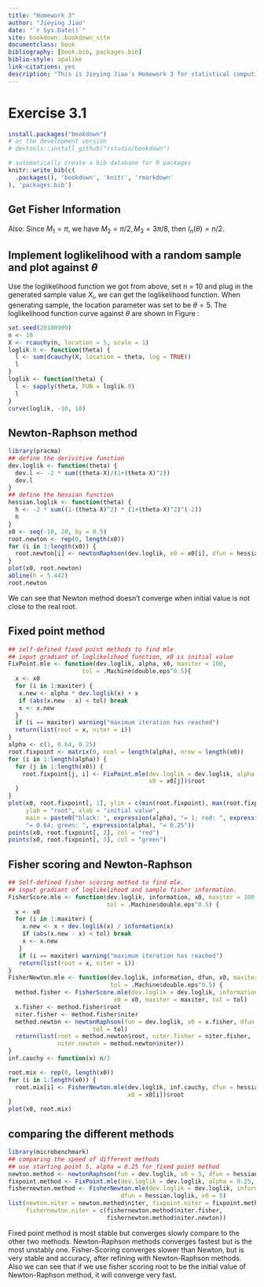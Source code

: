 ```yaml
--- 
title: "Homework 3"
author: "Jieying Jiao"
date: "`r Sys.Date()`"
site: bookdown::bookdown_site
documentclass: book
bibliography: [book.bib, packages.bib]
biblio-style: apalike
link-citations: yes
description: "This is Jieying Jiao's Homework 3 for statistical computing, fall 2018"
---
```


# Exercise 3.1

```r
install.packages("bookdown")
# or the development version
# devtools::install_github("rstudio/bookdown")
```

```r
# automatically create a bib database for R packages
knitr::write_bib(c(
  .packages(), 'bookdown', 'knitr', 'rmarkdown'
), 'packages.bib')
```

## Get Fisher Information

\begin{align*}
f(x;\theta) &= \frac{1}{\pi(1+(x-\theta)^2)}\\
\Rightarrow l(\theta) &= \sum_{i = 1}^n \ln(f(X_i;\theta)) = -n\ln(\pi) - 
\sum_{i = 1}^n\ln(1+(X_i-\theta)^2)\\
\Rightarrow l'(\theta) &= -2\sum_{i = 1}^n\frac{\theta-X_i}{1+(\theta-X_i)^2}\\
\Rightarrow l''(\theta) &= -2\sum_{i = 1}^n[\frac{1}{1+(\theta-X_i)^2} - \frac{2(\theta-X_i)^2}{[1+(\theta - X_i)^2]^2}] = -2\sum_{i = 1}^n\frac{1-(\theta-X_1)^2}{[1+(\theta-X_i)^2]^2}\\
\Rightarrow I_n(\theta) &= -El''(\theta)\\
&= 2nE\frac{1-(\theta - X)^2}{[1+(\theta-X)^2]^2}\\
&=\frac{2n}{\pi}\int_R\frac{1-(x-\theta)^2}{(1+(x-\theta)^2)^3}dx\\
&=\frac{2n}{\pi}\int_R\frac{1-x^2}{(1+x^2)^3}dx\\
&= \frac{2n}{\pi}\int_R\frac{-1}{(1+x^2)^2}+2\frac{2}{(1+x^2)^3}dx\\
\end{align*}
Also:
\begin{align*}
M_k &= \int_R\frac{1}{(1+x^2)^k}dx\\
&= \int_R\frac{1+x^2}{(1+x^2)^{k+1}}dx\\
&= M_{k+1} + \int_R\frac{x^2}{(1+x^2)^{k+1}}dx\\
&= M_{k+1} + \int_R\frac{2kx}{(1+x^2)^{k+1}}\frac{x}{2k}dx = M_{k+1}+\frac{1}{2k}M_k\\
\end{align*}
Since $M_1 = \pi$, we have $M_2 = \pi/2, M_3 = 3\pi/8$, then $I_n(\theta) = n/2$.

## Implement loglikelihood with a random sample and plot against $\theta$

Use the loglikelihood function we got from above, set n = 10 and plug in the 
generated sample value $X_i$, we can get the loglikelihood function. When generating 
sample, the location parameter was set to be $\theta = 5$. The loglikelihood 
function curve against $\theta$ are shown in Figure \ref{}:
```r
set.seed(20180909)
n <- 10
X <- rcauchy(n, location = 5, scale = 1)
loglik.0 <- function(theta) {
  l <- sum(dcauchy(X, location = theta, log = TRUE))
  l
}
loglik <- function(theta) {
  l <- sapply(theta, FUN = loglik.0)
  l
}
curve(loglik, -10, 10)
```


## Newton-Raphson method

```r
library(pracma)
## define the derivitive function
dev.loglik <- function(theta) {
  dev.l <- -2 * sum((theta-X)/(1+(theta-X)^2))
  dev.l
}
## define the hessian function
hessian.loglik <- function(theta) {
  h <- -2 * sum((1-(theta-X)^2) * (1+(theta-X)^2)^(-2))
  h
}
x0 <- seq(-10, 20, by = 0.5)
root.newton <- rep(0, length(x0))
for (i in 1:length(x0)) {
  root.newton[i] <- newtonRaphson(dev.loglik, x0 = x0[i], dfun = hessian.loglik)$root
}
plot(x0, root.newton)
abline(h = 5.442)
root.newton
```
We can see that Newton method doesn't converge when initial value is not close 
to the real root.

## Fixed point method
```r
## self-defined fixed point methods to find mle
## input gradiant of loglikelihood function, x0 is initial value
FixPoint.mle <- function(dev.loglik, alpha, x0, maxiter = 100, 
                     tol = .Machine$double.eps^0.5){
  x <- x0
  for (i in 1:maxiter) {
   x.new <- alpha * dev.loglik(x) + x
   if (abs(x.new - x) < tol) break
   x <- x.new
  }
  if (i == maxiter) warning("maximum iteration has reached")
  return(list(root = x, niter = i))
}
alpha <- c(1, 0.64, 0.25)
root.fixpoint <- matrix(0, ncol = length(alpha), nrow = length(x0))
for (i in 1:length(alpha)) {
  for (j in 1:length(x0)) {
    root.fixpoint[j, i] <- FixPoint.mle(dev.loglik = dev.loglik, alpha = alpha[i], 
                                        x0 = x0[j])$root
  }
}
plot(x0, root.fixpoint[, 1], ylim = c(min(root.fixpoint), max(root.fixpoint)), 
     ylab = "root", xlab = "initial value", 
     main = paste0("black: ", expression(alpha), "= 1; red: ", expression(alpha), 
     "= 0.64; green: ", expression(alpha), "= 0.25"))
points(x0, root.fixpoint[, 2], col = "red")
points(x0, root.fixpoint[, 3], col = "green")
```

## Fisher scoring and Newton-Raphson

```r
## Self-defined fisher scoring method to find mle.
## input gradiant of loglikelihood and sample fisher information.
FisherScore.mle <- function(dev.loglik, information, x0, maxiter = 100,
                            tol = .Machine$double.eps^0.5) {
  x <- x0
  for (i in 1:maxiter) {
    x.new <- x + dev.loglik(x) / information(x)
    if (abs(x.new - x) < tol) break
    x <- x.new
   }
   if (i == maxiter) warning("maximum iteration has reached")
   return(list(root = x, niter = i))
}
FisherNewton.mle <- function(dev.loglik, information, dfun, x0, maxiter = 100, 
                             tol = .Machine$double.eps^0.5) {
  method.fisher <- FisherScore.mle(dev.loglik = dev.loglik, information = information, 
                              x0 = x0, maxiter = maxiter, tol = tol)
  x.fisher <- method.fisher$root
  niter.fisher <- method.fisher$niter
  method.newton <- newtonRaphson(fun = dev.loglik, x0 = x.fisher, dfun = dfun, maxiter = maxiter, 
                        tol = tol)
  return(list(root = method.newton$root, niter.fisher = niter.fisher, 
              niter.newton = method.newton$niter))
}
inf.cauchy <- function(x) n/2

root.mix <- rep(0, length(x0))
for (i in 1:length(x0)) {
  root.mix[i] <- FisherNewton.mle(dev.loglik, inf.cauchy, dfun = hessian.loglik, 
                                  x0 = x0[i])$root
}
plot(x0, root.mix)
```

## comparing the different methods
```r
library(microbenchmark)
## comparing the speed of different methods
## use starting point 5, alpha = 0.25 for fixed point method
newton.method <- newtonRaphson(fun = dev.loglik, x0 = 5, dfun = hessian.loglik)
fixpoint.method <- FixPoint.mle(dev.loglik = dev.loglik, alpha = 0.25, x0 = 5)
fishernewton.method <- FisherNewton.mle(dev.loglik = dev.loglik, information = inf.cauchy, 
                                dfun = hessian.loglik, x0 = 5)
list(newton.niter = newton.method$niter, fixpoint.niter = fixpoint.method$niter, 
     fishernewton.niter = c(fishernewton.method$niter.fisher, 
                            fishernewton.method$niter.newton))
```
Fixed point method is most stable but converges slowly compare to the other two 
methods. Newton-Raphson methods converges fastest but is the most unstably one. 
Fisher-Scoring converges slower than Newton, but is very stable and accuracy, 
after refining with Newton-Raphson methods. Also we can see that if we use 
fisher scoring root to be the initial value of Newton-Raphson method, it will 
converge very fast.